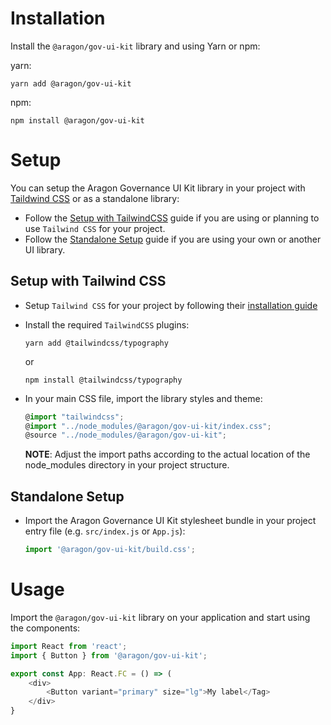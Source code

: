 
<Meta title="Docs/Installation" />

# Installation

Install the `@aragon/gov-ui-kit` library and using Yarn or npm:

yarn:

```shell
yarn add @aragon/gov-ui-kit
```

npm:

```shell
npm install @aragon/gov-ui-kit
```

# Setup

You can setup the Aragon Governance UI Kit library in your project with [Taildwind CSS](https://tailwindcss.com) or as a
standalone library:

- Follow the [Setup with TailwindCSS](#setup-with-tailwindcss) guide if you are using or planning to use `Tailwind CSS`
  for your project.
- Follow the [Standalone Setup](#standalone-setup) guide if you are using your own or another UI library.

## Setup with Tailwind CSS

- Setup `Tailwind CSS` for your project by following their
  [installation guide](https://tailwindcss.com/docs/installation)

- Install the required `TailwindCSS` plugins:

    ```shell
    yarn add @tailwindcss/typography
    ```

    or

    ```shell
    npm install @tailwindcss/typography
    ```

- In your main CSS file, import the library styles and theme:

    ```typescript
    @import "tailwindcss";
    @import "../node_modules/@aragon/gov-ui-kit/index.css";
    @source "../node_modules/@aragon/gov-ui-kit";
    ```

    **NOTE**: Adjust the import paths according to the actual location of the node_modules directory in your project
    structure.

## Standalone Setup

- Import the Aragon Governance UI Kit stylesheet bundle in your project entry file (e.g. `src/index.js` or `App.js`):

    ```typescript
    import '@aragon/gov-ui-kit/build.css';
    ```

# Usage

Import the `@aragon/gov-ui-kit` library on your application and start using the components:

```typescript
import React from 'react';
import { Button } from '@aragon/gov-ui-kit';

export const App: React.FC = () => (
    <div>
        <Button variant="primary" size="lg">My label</Tag>
    </div>
}
```
